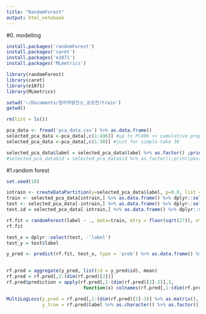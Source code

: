 ```yaml
---
title: "RandomForest"
output: html_notebook
---
```



#0. modelling
```r
install.packages('randomForest')
install.packages('caret')
install.packages('e1071')
install.packages('MLmetrics')

library(randomForest)
library(caret)
library(e1071)
library(MLmetrics)

setwd('~/Documents/원자력발전소_공모전/train')
getwd()

rm(list = ls())

pca_data <- fread('pca_data.csv') %>% as.data.frame()
selected_pca_data <-pca_data[,c(1:496)] #up to PC496 >> cumulative proportion = 95%
selected_pca_data <-pca_data[,c(1:30)] #just for simple take 30

selected_pca_data$label = selected_pca_data$label %>% as.factor() ;print(paste('the variable is factor?',is.factor(selected_pca_data$label)))
#selected_pca_data$id = selected_pca_data$id %>% as.factor();print(paste('the variable is factor?',is.factor(selected_pca_data$id)))

```


#1.random forest
```r
set.seed(10)

intrain <- createDataPartition(y=selected_pca_data$label, p=0.8, list = F)
train <- selected_pca_data[intrain,] %>% as.data.frame() %>% dplyr::select(-'id')
test <- selected_pca_data[-intrain,] %>% as.data.frame() %>% dplyr::select(-'id') %>% filter(time<61)
test.id = selected_pca_data[-intrain,] %>% as.data.frame() %>% dplyr::select('id', 'time', 'label') %>% filter(time<61)

rf.fit = randomForest(label ~ ., data=train, mtry = floor(sqrt(27)), ntree = 500, importance = T)
rf.fit

test_x = dplyr::select(test, -'label')
test_y = test$label

y_pred <- predict(rf.fit, test_x, type = 'prob') %>% as.data.frame() %>% cbind(id=test.id$id,
                                                                               label=test.id$label %>% as.character() %>% as.numeric())

rf.pred = aggregate(y_pred, list(id = y_pred$id), mean)
rf.pred = rf.pred[,2:(dim(rf.pred)[2])]
rf.pred$prediction = apply(rf.pred[,1:(dim(rf.pred)[2]-2)],1,
                            function(x) colnames(rf.pred[,1:(dim(rf.pred)[2]-2)][which.max(x)]))

MultiLogLoss(y_pred = rf.pred[,1:(dim(rf.pred)[2]-3)] %>% as.matrix(),
             y_true = rf.pred$label %>% as.character() %>% as.factor())


```

